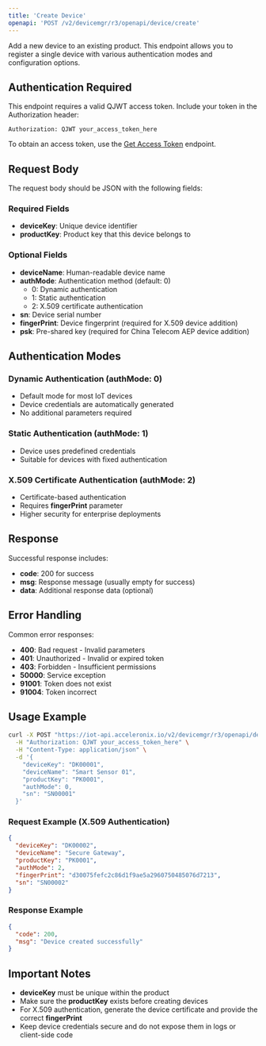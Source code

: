 ```yaml
---
title: 'Create Device'
openapi: 'POST /v2/devicemgr/r3/openapi/device/create'
---
```


Add a new device to an existing product. This endpoint allows you to register a single device with various authentication modes and configuration options.

## Authentication Required

This endpoint requires a valid QJWT access token. Include your token in the Authorization header:

```
Authorization: QJWT your_access_token_here
```

To obtain an access token, use the [Get Access Token](/api-reference/endpoint/webhook) endpoint.

## Request Body

The request body should be JSON with the following fields:

### Required Fields
- **deviceKey**: Unique device identifier
- **productKey**: Product key that this device belongs to

### Optional Fields
- **deviceName**: Human-readable device name
- **authMode**: Authentication method (default: 0)
  - 0: Dynamic authentication
  - 1: Static authentication  
  - 2: X.509 certificate authentication
- **sn**: Device serial number
- **fingerPrint**: Device fingerprint (required for X.509 device addition)
- **psk**: Pre-shared key (required for China Telecom AEP device addition)

## Authentication Modes

### Dynamic Authentication (authMode: 0)
- Default mode for most IoT devices
- Device credentials are automatically generated
- No additional parameters required

### Static Authentication (authMode: 1)
- Device uses predefined credentials
- Suitable for devices with fixed authentication

### X.509 Certificate Authentication (authMode: 2)
- Certificate-based authentication
- Requires **fingerPrint** parameter
- Higher security for enterprise deployments

## Response

Successful response includes:
- **code**: 200 for success
- **msg**: Response message (usually empty for success)
- **data**: Additional response data (optional)

## Error Handling

Common error responses:
- **400**: Bad request - Invalid parameters
- **401**: Unauthorized - Invalid or expired token
- **403**: Forbidden - Insufficient permissions
- **50000**: Service exception
- **91001**: Token does not exist
- **91004**: Token incorrect

## Usage Example

```bash
curl -X POST "https://iot-api.acceleronix.io/v2/devicemgr/r3/openapi/device/create" \
  -H "Authorization: QJWT your_access_token_here" \
  -H "Content-Type: application/json" \
  -d '{
    "deviceKey": "DK00001",
    "deviceName": "Smart Sensor 01", 
    "productKey": "PK0001",
    "authMode": 0,
    "sn": "SN00001"
  }'
```

### Request Example (X.509 Authentication)

```json
{
  "deviceKey": "DK00002",
  "deviceName": "Secure Gateway",
  "productKey": "PK0001", 
  "authMode": 2,
  "fingerPrint": "d30075fefc2c86d1f9ae5a2960750485076d7213",
  "sn": "SN00002"
}
```

### Response Example

```json
{
  "code": 200,
  "msg": "Device created successfully"
}
```

## Important Notes

- **deviceKey** must be unique within the product
- Make sure the **productKey** exists before creating devices
- For X.509 authentication, generate the device certificate and provide the correct **fingerPrint**
- Keep device credentials secure and do not expose them in logs or client-side code